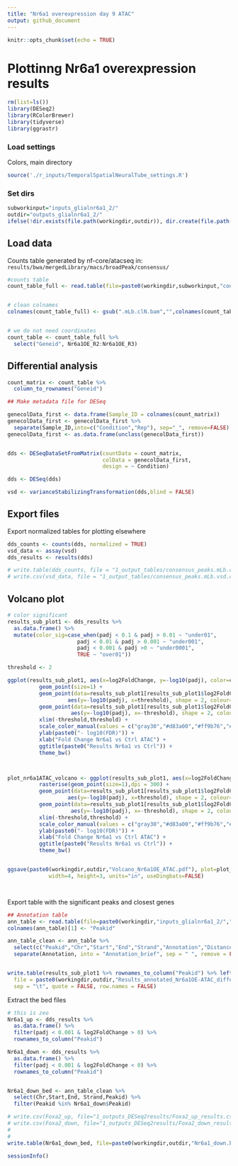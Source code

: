 ```yaml
---
title: "Nr6a1 overexpression day 9 ATAC"
output: github_document
---
```


```r
knitr::opts_chunk$set(echo = TRUE)
```

# Plottinng Nr6a1 overexpression results

```r

rm(list=ls())
library(DESeq2)
library(RColorBrewer)
library(tidyverse)
library(ggrastr)

```

### Load settings

Colors, main directory 

```r

source('./r_inputs/TemporalSpatialNeuralTube_settings.R')

```

### Set dirs

```r

subworkinput="inputs_glialnr6a1_2/"
outdir="outputs_glialnr6a1_2/"
ifelse(!dir.exists(file.path(workingdir,outdir)), dir.create(file.path(workingdir,outdir)), "Directory exists")

```

## Load data

Counts table generated by nf-core/atacseq in: `results/bwa/mergedLibrary/macs/broadPeak/consensus/`

```r

#counts table
count_table_full <- read.table(file=paste0(workingdir,subworkinput,"consensus_peaks.mLb.clN.featureCounts.txt"),header=TRUE, stringsAsFactors = FALSE)


# clean colnames
colnames(count_table_full) <- gsub(".mLb.clN.bam","",colnames(count_table_full))


# we do not need coordinates
count_table <- count_table_full %>%
  select("Geneid", Nr6a1OE_R2:Nr6a1OE_R3)


```


## Differential analysis

```r

count_matrix <- count_table %>%
  column_to_rownames("Geneid")

## Make metadata file for DESeq

genecolData_first <- data.frame(Sample_ID = colnames(count_matrix))
genecolData_first <- genecolData_first %>% 
  separate(Sample_ID,into=c("Condition","Rep"), sep="_", remove=FALSE)
genecolData_first <- as.data.frame(unclass(genecolData_first))


dds <- DESeqDataSetFromMatrix(countData = count_matrix,
                              colData = genecolData_first,
                              design = ~ Condition)

dds <- DESeq(dds)

vsd <- varianceStabilizingTransformation(dds,blind = FALSE)

```

## Export files 

Export normalized tables for plotting elsewhere

```r

dds_counts <- counts(dds, normalized = TRUE)
vsd_data <- assay(vsd)
dds_results <- results(dds)

# write.table(dds_counts, file = "1_output_tables/consensus_peaks.mLb.clN.normCounts.txt", quote = FALSE, row.names = TRUE)
# write.csv(vsd_data, file = "1_output_tables/consensus_peaks.mLb.vsd.csv", quote = FALSE)

```



## Volcano plot


```r
# color significant
results_sub_plot1 <- dds_results %>%
  as.data.frame() %>%
  mutate(color_sig=case_when(padj < 0.1 & padj > 0.01 ~ "under01",
                      padj < 0.01 & padj > 0.001 ~ "under001",
                      padj < 0.001 & padj >0 ~ "under0001",
                      TRUE ~ "over01"))

```



```r

threshold <- 2

ggplot(results_sub_plot1, aes(x=log2FoldChange, y=-log10(padj), color=color_sig)) +
          geom_point(size=1) +
          geom_point(data=results_sub_plot1[results_sub_plot1$log2FoldChange > threshold,],
                   aes(y=-log10(padj), x=threshold), shape = 2, colour="gray30") +
          geom_point(data=results_sub_plot1[results_sub_plot1$log2FoldChange < -threshold,],
                    aes(y=-log10(padj), x=-threshold), shape = 2, colour="gray30") +
          xlim(-threshold,threshold) +
          scale_color_manual(values = c("gray30","#d83a00","#ff9b76","#ffd4c4")) +
          ylab(paste0("- log10(FDR)")) +
          xlab("Fold Change Nr6a1 vs Ctrl ATAC") + 
          ggtitle(paste0("Results Nr6a1 vs Ctrl")) +
          theme_bw() 



plot_nr6a1ATAC_volcano <- ggplot(results_sub_plot1, aes(x=log2FoldChange, y=-log10(padj), color=color_sig)) +
          rasterise(geom_point(size=1),dpi = 300) +
          geom_point(data=results_sub_plot1[results_sub_plot1$log2FoldChange > threshold,],
                   aes(y=-log10(padj), x=threshold), shape = 2, colour="gray30") +
          geom_point(data=results_sub_plot1[results_sub_plot1$log2FoldChange < -threshold,],
                    aes(y=-log10(padj), x=-threshold), shape = 2, colour="gray30") +
          xlim(-threshold,threshold) +
          scale_color_manual(values = c("gray30","#d83a00","#ff9b76","#ffd4c4")) +
          ylab(paste0("- log10(FDR)")) +
          xlab("Fold Change Nr6a1 vs Ctrl ATAC") + 
          ggtitle(paste0("Results Nr6a1 vs Ctrl")) +
          theme_bw() 


ggsave(paste0(workingdir,outdir,"Volcano_Nr6a1OE_ATAC.pdf"), plot=plot_nr6a1ATAC_volcano,
             width=4, height=3, units="in", useDingbats=FALSE)




```


Export table with the significant peaks and closest genes 

```r
## Annotation table
ann_table <- read.table(file=paste0(workingdir,"inputs_glialnr6a1_2/","consensus_peaks.mLb.clN.annotatePeaks.txt"), header=TRUE, stringsAsFactors = FALSE, sep = "\t")
colnames(ann_table)[1] <- "Peakid"

ann_table_clean <- ann_table %>% 
  select(c("Peakid","Chr","Start","End","Strand","Annotation","Distance.to.TSS","Nearest.PromoterID")) %>%
  separate(Annotation, into = "Annotation_brief", sep = " ", remove = FALSE)


write.table(results_sub_plot1 %>% rownames_to_column("Peakid") %>% left_join(ann_table_clean, by = "Peakid"),
  file = paste0(workingdir,outdir,"Results_annotated_Nr6a1OE-ATAC_differentconsensus.txt"),
  sep = "\t", quote = FALSE, row.names = FALSE)

```


Extract the bed files 

```r

# this is zeo
Nr6a1_up <- dds_results %>% 
  as.data.frame() %>%
  filter(padj < 0.001 & log2FoldChange > 0) %>%
  rownames_to_column("Peakid")

Nr6a1_down <- dds_results %>% 
  as.data.frame() %>%
  filter(padj < 0.001 & log2FoldChange < 0) %>%
  rownames_to_column("Peakid")


Nr6a1_down_bed <- ann_table_clean %>%
  select(Chr,Start,End, Strand,Peakid) %>%
  filter(Peakid %in% Nr6a1_down$Peakid)

# write.csv(Foxa2_up, file="1_outputs_DESeq2results/Foxa2_up_results.csv", row.names = F, quote = F)
# write.csv(Foxa2_down, file="1_outputs_DESeq2results/Foxa2_down_results.csv", row.names = F, quote = F)
# 
# 
write.table(Nr6a1_down_bed, file=paste0(workingdir,outdir,"Nr6a1_down.bed"),sep="\t", row.names = F, col.names = F, quote = F)

```



```r
sessionInfo()
```
